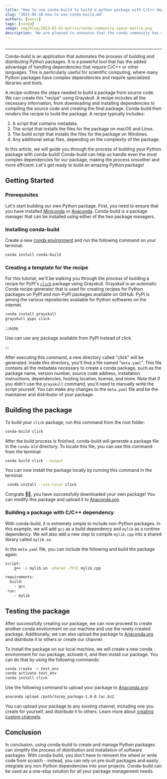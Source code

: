 ```yaml
---
title: "How to use conda-build to build a python package with C/C++ dependencies"
slug: "2023-05-18-how-to-use-conda-build.md"
authors: [vasvi]
tags: [conda]
image: img/blog/2023-02-01-matrix/conda-community-space-matrix.png
description: "We are pleased to announce that the conda community has migrated our chat rooms to the Matrix/Element platform."
---
```


<Image img={condabuild} />

<hr />
Conda-build is an application that automates the process of building and distributing Python packages. It is a powerful tool that has the added advantage of handling dependencies that require C/C++ or other languages. This is particularly useful for scientific computing, where many Python packages have complex dependencies and require specialized libraries and tools.

A recipe outlines the steps needed to build a package from source code. We can create this "recipe" using Grayskull. A recipe includes all the necessary information, from downloading and installing dependencies to compiling the source code and creating the final package. Conda-build then renders the recipie to build the package. A recipe typically includes:

<ol>
<li>A script that contains metadata.</li>
<li>The script that installs the files for the package on macOS and Linux.</li>
<li>The build script that installs the files for the package on Windows.</li>
<li>Any additional setup files, depending on the complexity of the package.</li>
</ol>

In this article, we will guide you through the process of building your Python package with conda-build! Conda-build can help us handle even the most complex dependencies for our package, making the process smoother and more efficient. Let's get ready to build an amazing Python package!

## Getting Started 

### Prerequisites
Let's start building our own Python package. First, you need to ensure that you have installed <a href="https://docs.conda.io/en/latest/miniconda.html#">Miniconda</a> or <a href="https://docs.anaconda.com/anaconda/install/">Anaconda</a>. Conda-build is a package manager that can be installed using either of the two package managers.



### Installing conda-build
 Create a new [conda environment](https://docs.conda.io/projects/conda/en/latest/user-guide/concepts/environments.html) and run the following command on your terminal:
```bash
conda install conda-build
```

### Creating a template for the recipe
For this tutorial, we'll be walking you through the process of building a recipe for PyPI's [`click`](https://github.com/pallets/click) package using Grayskull. Grayskull is an automatic Conda recipe generator that is used for creating recipes for Python packages on PyPI and non-PyPI packages available on GitHub. PyPI is among the various repositories available for Python softwares on the internet.
```bash
conda install grayskull
grayskull pypi click
```
:::note

Use can use any package available from PyPI instead of click

:::

After executing this command, a new directory called "click" will be generated. Inside this directory, you'll find a file named "`meta.yaml`". This file contains all the metadata necessary to create a conda package, such as the package name, version number, source code address, installation instructions, dependencies, hosting location, license, and more. Note that if you didn't use the `grayskull` command, you'll need to manually write the script yourself. You can make any changes to the `meta.yaml` file and be the maintainer and distributor of your package.


## Building the package
To build your `click` package, run this command from the root folder:
```bash
conda-build click
```

After the build process is finished, conda-build will generate a package file in the `conda-bld` directory.
To locate this file, you can use this command from the terminal:
```bash 
conda build click --output
```
You can now install the package locally by running this command in the terminal:
```bash 
 conda install --use-local click
 ```
Congrats 🎊🎉, you have successfully downloaded your own package! You can modify this package and upload it to <a href="https://anaconda.org/">Anaconda.org</a>.

### Building a package with C/C++ dependency
With conda-build, it is extremely simple to include non-Python packages. In this example, we will add `gcc` as a build dependency and `mylib` as a runtime dependency. We will also add a new step to compile `mylib.cpp` into a shared library called `mylib.so`.

In the `meta.yaml` file, you can include the following and build the package again:
```bash
script: 
    g++ -o mylib.so -shared -fPIC mylib.cpp

requirements:
  build:
    - gcc  
 run:
    - mylib 
 ```   


## Testing the package
After successfully creating our package, we can now proceed to create another conda environment on our machine and use the newly created package. Additionally, we can also upload the package to <a href="https://anaconda.org/">Anaconda.org</a> and distribute it to others or create our channel.

To install the package on our local machine, we will create a new conda environment for our package, activate it, and then install our package. You can do that by using the following commands:

```bash
conda create -n test_env
conda activate test_env
conda install click
```

Use the following command to upload your package to <a href="https://anaconda.org/">Anaconda.org</a>:
```bash
anaconda upload /path/to/my_package-1.0-0.tar.bz2
```
You can upload your package to any existing channel, including one you create for yourself, and distribute it to others. Learn more about <a href="https://docs.conda.io/projects/conda/en/latest/user-guide/tasks/create-custom-channels.html">creating custom channels</a>.

## Conclusion
In conclusion, using conda-build to create and manage Python packages can simplify the process of distribution and installation of software packages. With conda-build, you don't have to reinvent the wheel or write code from scratch - instead, you can rely on pre-built packages and easily integrate any non-Python dependencies into your projects. Conda-build can be used as a one-stop solution for all your package management needs. 
